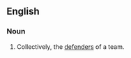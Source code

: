 ==English==

===Noun===
{{en-noun|inf=[[back]] [[line]]}}

# {{football}} Collectively, the [[defender]]s of a team.